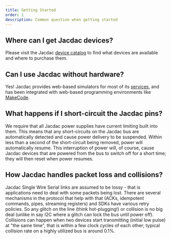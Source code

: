 ```yaml
---
title: Getting Started
order: 1
description: Common question when getting started
---
```


## Where can I get Jacdac devices?

Please visit the Jacdac [device catalog](/devices) to find what devices are available and where to purchase them.

## Can I use Jacdac without hardware?

Yes! Jacdac provides web-based simulators for most of its [services](/services),
and has been integrated with web-based programming environments like [MakeCode](/clients/makecode).

## What happens if I short-circuit the Jacdac pins?

We require that all Jacdac power supplies have current limiting built into them. This means that any short-circuits on the Jacdac bus are automatically detected and cause power delivery to be suspended. Within less than a second of the short-circuit being removed, power will automatically resume. This interruption of power will, of course, cause Jacdac devices that are powered from the bus to switch off for a short time; they will then reset when power resumes.

## How Jacdac handles packet loss and collisions?

Jacdac Single Wire Serial links are assumed to be lossy - that is applications need to deal with some packets being lost.
There are several mechanisms in the protocol that help with that (ACKs, idempotent commands, pipes, streaming registers)
and SDKs have various retry policies.
So any glitch on the line (think hot-plugging!) or collision is no big deal (unlike in say I2C where a glitch can lock the bus until power off).
Collisions can happen when two devices start transmitting (initial low pulse) at "the same time", that is within a few clock
cycles of each other; typical collision rate on a highly utilized bus is around 0.1%.
